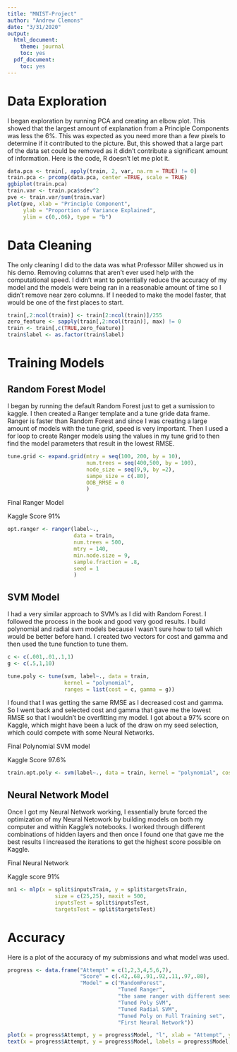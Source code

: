 ```yaml
---
title: "MNIST-Project"
author: "Andrew Clemons"
date: "3/31/2020"
output: 
  html_document:
    theme: journal
    toc: yes
  pdf_document:
    toc: yes
---
```

# Data Exploration
I began exploration by running PCA and creating an elbow plot. This showed that the largest amount of explanation from a Principle Components was less the 6%. This was expected as you need more than a few pixels to determine if it contributed to the picture. But, this showed that a large part of the data set could be removed as it didn't contribute a significant amount of information. Here is the code, R doesn't let me plot it.

``` r
data.pca <- train[, apply(train, 2, var, na.rm = TRUE) != 0]
train.pca <- prcomp(data.pca, center =TRUE, scale = TRUE)
ggbiplot(train.pca)
train.var <- train.pca$sdev^2
pve <- train.var/sum(train.var)
plot(pve, xlab = "Principle Component", 
     ylab = "Proportion of Variance Explained",
     ylim = c(0,.06), type = "b") 
```
# Data Cleaning

The only cleaning I did to the data was what Professor Miller showed us in his demo. Removing columns that aren't ever used help with the computational speed. I didn't want to potentially reduce the accuracy of my model and the models were being ran in a reasonable amount of time so I didn't remove near zero columns. If I needed to make the model faster, that would be one of the first places to start. 
```r
train[,2:ncol(train)] <- train[2:ncol(train)]/255
zero_feature <- sapply(train[,2:ncol(train)], max) != 0
train <- train[,c(TRUE,zero_feature)]
train$label <- as.factor(train$label)
```

# Training Models

## Random Forest Model

I began by running the default Random Forest just to get a sumission to kaggle. I then created a Ranger template and a tune gride data frame. Ranger is faster than Random Forest and since I was creating a large amount of models with the tune grid, speed is very important. Then I used a for loop to create Ranger models using the values in my tune grid to then find the model parameters that result in the lowest RMSE. 
``` r
tune.grid <- expand.grid(mtry = seq(100, 200, by = 10),
                         num.trees = seq(400,500, by = 100),
                         node_size = seq(9,9, by =2),
                         sampe_size = c(.80),
                         OOB_RMSE = 0
                         )
```
Final Ranger Model

Kaggle Score 91%
``` r
opt.ranger <- ranger(label~.,
                     data = train,
                     num.trees = 500,
                     mtry = 140,
                     min.node.size = 9, 
                     sample.fraction = .8,
                     seed = 1
                     )
```
## SVM Model
I had a very similar approach to SVM's as I did with Random Forest. I followed the process in the book and good very good results. I build polynomial and radial svm models because I wasn't sure how to tell which would be better before hand. I created two vectors for cost and gamma and then used the tune function to tune them. 
```r
c <- c(.001,.01,.1,1)
g <- c(.5,1,10)

tune.poly <- tune(svm, label~., data = train, 
                  kernel = "polynomial", 
                  ranges = list(cost = c, gamma = g))

```
I found that I was getting the same RMSE as I decreased cost and gamma. So I went back and selected cost and gamma that gave me the lowest RMSE so that I wouldn't be overfitting my model. I got about a 97% score on Kaggle, which might have been a luck of the draw on my seed selection, which could compete with some Neural Networks.

Final Polynomial SVM model

Kaggle Score 97.6%
```r
train.opt.poly <- svm(label~., data = train, kernel = "polynomial", cost = .001, gamma = .5)
```

## Neural Network Model
Once I got my Neural Network working, I essentially brute forced the optimization of my Neural Netowork by building models on both my computer and within Kaggle's notebooks. I worked through different combinations of hidden layers and then once I found one that gave me the best results I increased the iterations to get the highest score possible on Kaggle. 

Final Neural Network 

Kaggle score 91%
```r
nn1 <- mlp(x = split$inputsTrain, y = split$targetsTrain,
               size = c(25,25), maxit = 500,
               inputsTest = split$inputsTest,
               targetsTest = split$targetsTest)
```
# Accuracy
Here is a plot of the accuracy of my submissions and what model was used. 
```r
progress <- data.frame("Attempt" = c(1,2,3,4,5,6,7), 
                       "Score" = c(.42,.68,.91,.92,.11,.97,.88), 
                       "Model" = c("RandomForest",
                                   "Tuned Ranger",
                                   "the same ranger with different seed?",
                                   "Tuned Poly SVM",
                                   "Tuned Radial SVM",
                                   "Tuned Poly on Full Training set",
                                   "First Neural Network"))

plot(x = progress$Attempt, y = progress$Model, "l", xlab = "Attempt", ylab = "Model")
text(x = progress$Attempt, y = progress$Model, labels = progress$Model, data = progress)
```